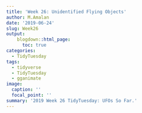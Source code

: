 ```yaml
---
title: 'Week 26: Unidentified Flying Objects'
author: M.Amalan
date: '2019-06-24'
slug: Week26
output: 
    blogdown::html_page:
      toc: true
categories:
  - TidyTuesday
tags:
  - tidyverse
  - TidyTuesday
  - gganimate
image:
  caption: ''
  focal_point: ''
summary: '2019 Week 26 TidyTuesday: UFOs So Far.'    
---
```


